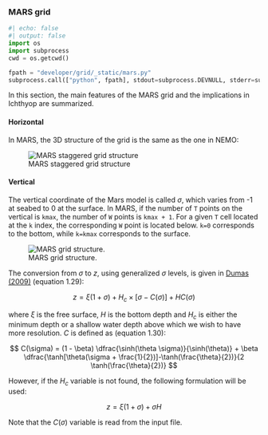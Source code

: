 ### MARS grid

```python
#| echo: false
#| output: false
import os
import subprocess
cwd = os.getcwd()

fpath = "developer/grid/_static/mars.py"
subprocess.call(["python", fpath], stdout=subprocess.DEVNULL, stderr=subprocess.DEVNULL)
```

In this section, the main features of the MARS grid and the implications in Ichthyop are summarized.

#### Horizontal

In MARS, the 3D structure of the grid is the same as the one in NEMO:

![MARS staggered grid structure](developer/grid/_static/mars_schema_discretisation.jpg)

#### Vertical

The vertical coordinate of the Mars model is called $\sigma$, which varies from -1 at seabed to 0 at the surface. In MARS, if the number of `T` points on the vertical is `kmax`, the number of `W` points is `kmax + 1`. For a given `T` cell located at the `k` index, the corresponding `W` point is located below. `k=0` corresponds to the bottom, while `k=kmax` corresponds to the surface.

![MARS grid structure.](developer/grid/_static/mars_schema_discretisation2.jpg)


The conversion from $\sigma$ to $z$, using generalized $\sigma$ levels, is given in [Dumas (2009)](https://mars3d.ifremer.fr/docs/_static/2009_11_22_DocMARS_GB.pdf) (equation 1.29):

$$
z = \xi (1 + \sigma) + H_c \times [\sigma - C(\sigma)]  + H C(\sigma)
$$

where $\xi$ is the free surface, $H$ is the bottom depth and $H_c$ is either the minimum depth or a shallow water depth above
which we wish to have more resolution. $C$ is defined as (equation 1.30):

$$
C(\sigma) = (1 - \beta) \dfrac{\sinh(\theta \sigma)}{\sinh(\theta)} + \beta \dfrac{\tanh[\theta(\sigma + \frac{1}{2})]-\tanh(\frac{\theta}{2})}{2 \tanh(\frac{\theta}{2})}
$$

However, if the $H_c$ variable is not found, the following formulation will be used:

$$
z = \xi (1 + \sigma) + \sigma H
$$

Note that the $C(\sigma)$ variable is read from the input file.
